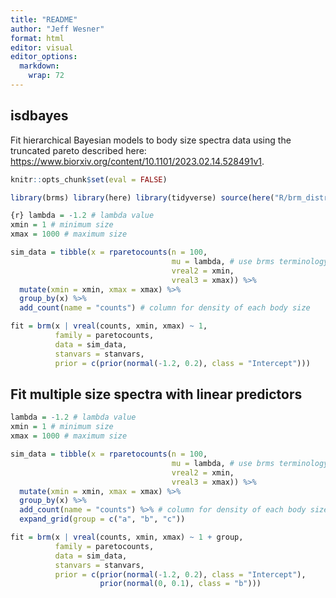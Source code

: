 ```yaml
---
title: "README"
author: "Jeff Wesner"
format: html
editor: visual
editor_options: 
  markdown: 
    wrap: 72
---
```


## isdbayes

Fit hierarchical Bayesian models to body size spectra data using the
truncated pareto described here:
<https://www.biorxiv.org/content/10.1101/2023.02.14.528491v1>.

```r
knitr::opts_chunk$set(eval = FALSE)
```

```r
library(brms) library(here) library(tidyverse) source(here("R/brm_distributions.R"))
```

```r
{r} lambda = -1.2 # lambda value 
xmin = 1 # minimum size 
xmax = 1000 # maximum size

sim_data = tibble(x = rparetocounts(n = 100, 
                                    mu = lambda, # use brms terminology
                                    vreal2 = xmin, 
                                    vreal3 = xmax)) %>% 
  mutate(xmin = xmin, xmax = xmax) %>% 
  group_by(x) %>% 
  add_count(name = "counts") # column for density of each body size

fit = brm(x | vreal(counts, xmin, xmax) ~ 1, 
          family = paretocounts, 
          data = sim_data, 
          stanvars = stanvars,
          prior = c(prior(normal(-1.2, 0.2), class = "Intercept")))

```

## Fit multiple size spectra with linear predictors

```r
lambda = -1.2 # lambda value 
xmin = 1 # minimum size 
xmax = 1000 # maximum size

sim_data = tibble(x = rparetocounts(n = 100, 
                                    mu = lambda, # use brms terminology
                                    vreal2 = xmin, 
                                    vreal3 = xmax)) %>% 
  mutate(xmin = xmin, xmax = xmax) %>% 
  group_by(x) %>% 
  add_count(name = "counts") %>% # column for density of each body size
  expand_grid(group = c("a", "b", "c"))

fit = brm(x | vreal(counts, xmin, xmax) ~ 1 + group, 
          family = paretocounts, 
          data = sim_data,
          stanvars = stanvars,
          prior = c(prior(normal(-1.2, 0.2), class = "Intercept"),
                    prior(normal(0, 0.1), class = "b")))
```
